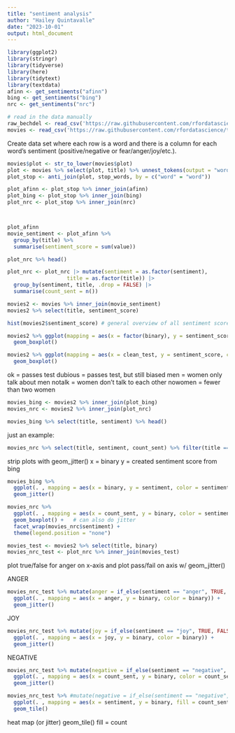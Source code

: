 ```yaml
---
title: "sentiment analysis"
author: "Hailey Quintavalle"
date: "2023-10-01"
output: html_document
---
```



```r
library(ggplot2)
library(stringr)
library(tidyverse)
library(here)
library(tidytext)
library(textdata)
afinn <- get_sentiments("afinn")
bing <- get_sentiments("bing")
nrc <- get_sentiments("nrc")
```

```r
# read in the data manually
raw_bechdel <- read_csv('https://raw.githubusercontent.com/rfordatascience/tidytuesday/master/data/2021/2021-03-09/raw_bechdel.csv')
movies <- read_csv('https://raw.githubusercontent.com/rfordatascience/tidytuesday/master/data/2021/2021-03-09/movies.csv')
```

Create data set where each row is a word and there is a column for each word's sentiment (positive/negative or fear/anger/joy/etc.).

```r
movies$plot <- str_to_lower(movies$plot)
plot <- movies %>% select(plot, title) %>% unnest_tokens(output = "word", input = "plot")
plot_stop <- anti_join(plot, stop_words, by = c("word" = "word"))
```



```r
plot_afinn <- plot_stop %>% inner_join(afinn)
plot_bing <- plot_stop %>% inner_join(bing)
plot_nrc <- plot_stop %>% inner_join(nrc)



plot_afinn
movie_sentiment <- plot_afinn %>% 
  group_by(title) %>%
  summarise(sentiment_score = sum(value))

plot_nrc %>% head()

plot_nrc <- plot_nrc |> mutate(sentiment = as.factor(sentiment),
                   title = as.factor(title)) |>
  group_by(sentiment, title, .drop = FALSE) |>
  summarise(count_sent = n())
```


```r
movies2 <- movies %>% inner_join(movie_sentiment)
movies2 %>% select(title, sentiment_score)
```

```r
hist(movies2$sentiment_score) # general overview of all sentiment scores
```

```r
movies2 %>% ggplot(mapping = aes(x = factor(binary), y = sentiment_score)) +
  geom_boxplot()
```

```r
movies2 %>% ggplot(mapping = aes(x = clean_test, y = sentiment_score, color = clean_test)) +
  geom_boxplot()
```

ok = passes test
dubious = passes test, but still biased
men = women only talk about men
notalk = women don't talk to each other
nowomen = fewer than two women

```r
movies_bing <- movies2 %>% inner_join(plot_bing)
movies_nrc <- movies2 %>% inner_join(plot_nrc) 
```

```r
movies_bing %>% select(title, sentiment) %>% head()
```

just an example:
```r
movies_nrc %>% select(title, sentiment, count_sent) %>% filter(title == "Grown Ups 2")
```




strip plots with geom_jitter()
x = binary
y = created sentiment score from bing
```r
movies_bing %>%
  ggplot(. , mapping = aes(x = binary, y = sentiment, color = sentiment)) +
  geom_jitter()
```




```r
movies_nrc %>%
  ggplot(. , mapping = aes(x = count_sent, y = binary, color = sentiment)) +
  geom_boxplot() +   # can also do jitter
  facet_wrap(movies_nrc$sentiment) +
  theme(legend.position = "none")
```

```r
movies_test <- movies2 %>% select(title, binary)
movies_nrc_test <- plot_nrc %>% inner_join(movies_test) 
```


plot true/false for anger on x-axis and plot pass/fail on axis w/ geom_jitter()

ANGER
```r
movies_nrc_test %>% mutate(anger = if_else(sentiment == "anger", TRUE, FALSE)) %>%
  ggplot(. , mapping = aes(x = anger, y = binary, color = binary)) +
  geom_jitter()
```

JOY
```r
movies_nrc_test %>% mutate(joy = if_else(sentiment == "joy", TRUE, FALSE)) %>%
  ggplot(. , mapping = aes(x = joy, y = binary, color = binary)) +
  geom_jitter()
```


NEGATIVE
```r
movies_nrc_test %>% mutate(negative = if_else(sentiment == "negative", TRUE, FALSE)) %>%
  ggplot(. , mapping = aes(x = count_sent, y = binary, color = count_sent)) +
  geom_jitter()
```



```r
movies_nrc_test %>% #mutate(negative = if_else(sentiment == "negative", TRUE, FALSE)) %>%
  ggplot(. , mapping = aes(x = sentiment, y = binary, fill = count_sent)) +
  geom_tile()
```

heat map (or jitter)
geom_tile()
fill = count


